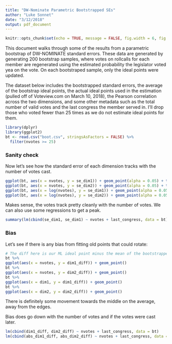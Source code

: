 ```yaml
---
title: "DW-Nominate Parametric Bootstrapped SEs"
author: "Luke Sonnet"
date: "3/12/2018"
output: pdf_document
---
```


```r
knitr::opts_chunk$set(echo = TRUE, message = FALSE, fig.width = 6, fig.height = 3)
```

This document walks through some of the results from a parametric bootstrap of DW-NOMINATE standard errors. These data are generated by generating 200 bootstrap samples, where votes on rollcalls for each member are regenerated using the estimated probability the legislator voted yea on the vote. On each bootstraped sample, only the ideal points were updated.

The dataset below includes the bootstrapped standard errors, the average of the bootstrap ideal points, the actual ideal points used in the estimation (pulled off of Voteview.com on March 10, 2018), the Pearson correlation across the two dimensions, and some other metadata such as the total number of valid votes and the last congress the member served in. I'll drop those who voted fewer than 25 times as we do not estimate ideal points for them.

```r
library(dplyr)
library(ggplot2)
bt <- read.csv("boot.csv", stringsAsFactors = FALSE) %>%
  filter(nvotes >= 25)
```

### Sanity check

Now let's see how the standard error of each dimension tracks with the number of votes cast.

```r
ggplot(bt, aes(x = nvotes, y = se_dim1)) + geom_point(alpha = 0.05) + theme_classic()
ggplot(bt, aes(x = nvotes, y = se_dim2)) + geom_point(alpha = 0.05) + theme_classic()
ggplot(bt, aes(x = log(nvotes), y = se_dim1)) + geom_point(alpha = 0.05) + theme_classic()
ggplot(bt, aes(x = log(nvotes), y = se_dim2)) + geom_point(alpha = 0.05) + theme_classic()
```

Makes sense, the votes track pretty cleanly with the number of votes. We can also use some regressions to get a peak.

```r
summary(lm(cbind(se_dim1, se_dim1) ~ nvotes + last_congress, data = bt))
```

### Bias
Let's see if there is any bias from fitting old points that could rotate:
```r
# The diff here is our ML ideal point minus the mean of the bootstrapped idpt
bt %>%
ggplot(aes(x = nvotes, y = dim1_diff)) + geom_point()
bt %>%
ggplot(aes(x = nvotes, y = dim2_diff)) + geom_point()
bt %>%
ggplot(aes(x = dim1, y = dim1_diff)) + geom_point()
bt %>%
ggplot(aes(x = dim2, y = dim2_diff)) + geom_point()
```

There is definitely some movement towards the middle on the average, away from the edges.

Bias does go down with the number of votes and if the votes were cast later.
```r
lm(cbind(dim1_diff, dim2_diff) ~ nvotes + last_congress, data = bt)
lm(cbind(abs_dim1_diff, abs_dim2_diff) ~ nvotes + last_congress, data = bt)
```
